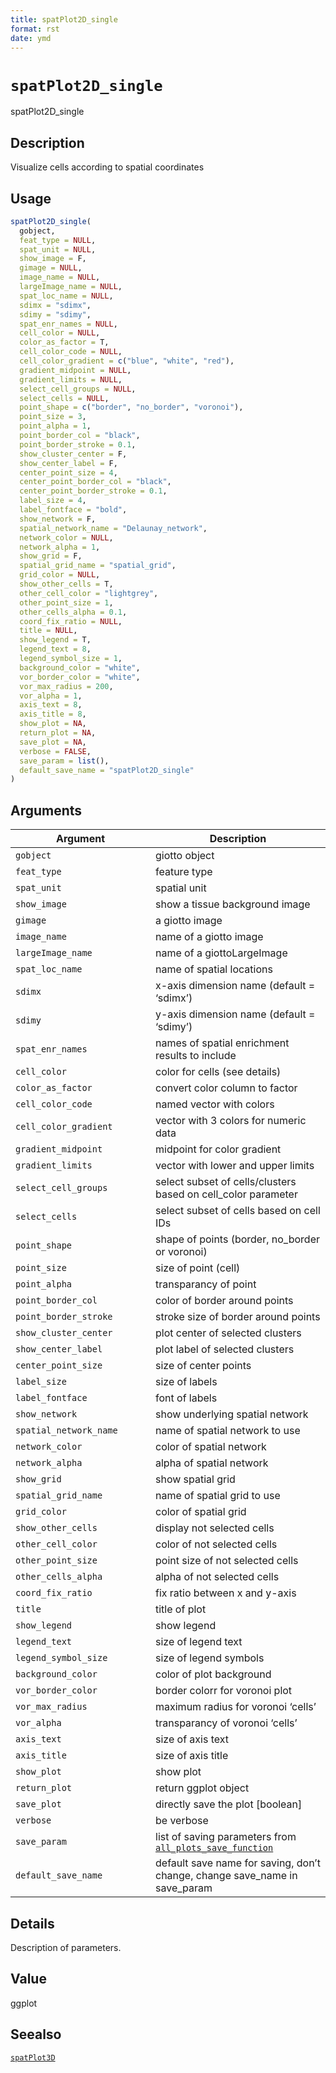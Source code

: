 ```yaml
--- 
title: spatPlot2D_single 
format: rst 
date: ymd 
--- 
```

# `spatPlot2D_single`

spatPlot2D_single


## Description

Visualize cells according to spatial coordinates


## Usage

```r
spatPlot2D_single(
  gobject,
  feat_type = NULL,
  spat_unit = NULL,
  show_image = F,
  gimage = NULL,
  image_name = NULL,
  largeImage_name = NULL,
  spat_loc_name = NULL,
  sdimx = "sdimx",
  sdimy = "sdimy",
  spat_enr_names = NULL,
  cell_color = NULL,
  color_as_factor = T,
  cell_color_code = NULL,
  cell_color_gradient = c("blue", "white", "red"),
  gradient_midpoint = NULL,
  gradient_limits = NULL,
  select_cell_groups = NULL,
  select_cells = NULL,
  point_shape = c("border", "no_border", "voronoi"),
  point_size = 3,
  point_alpha = 1,
  point_border_col = "black",
  point_border_stroke = 0.1,
  show_cluster_center = F,
  show_center_label = F,
  center_point_size = 4,
  center_point_border_col = "black",
  center_point_border_stroke = 0.1,
  label_size = 4,
  label_fontface = "bold",
  show_network = F,
  spatial_network_name = "Delaunay_network",
  network_color = NULL,
  network_alpha = 1,
  show_grid = F,
  spatial_grid_name = "spatial_grid",
  grid_color = NULL,
  show_other_cells = T,
  other_cell_color = "lightgrey",
  other_point_size = 1,
  other_cells_alpha = 0.1,
  coord_fix_ratio = NULL,
  title = NULL,
  show_legend = T,
  legend_text = 8,
  legend_symbol_size = 1,
  background_color = "white",
  vor_border_color = "white",
  vor_max_radius = 200,
  vor_alpha = 1,
  axis_text = 8,
  axis_title = 8,
  show_plot = NA,
  return_plot = NA,
  save_plot = NA,
  verbose = FALSE,
  save_param = list(),
  default_save_name = "spatPlot2D_single"
)
```


## Arguments

Argument      |Description
------------- |----------------
`gobject`     |     giotto object
`feat_type`     |     feature type
`spat_unit`     |     spatial unit
`show_image`     |     show a tissue background image
`gimage`     |     a giotto image
`image_name`     |     name of a giotto image
`largeImage_name`     |     name of a giottoLargeImage
`spat_loc_name`     |     name of spatial locations
`sdimx`     |     x-axis dimension name (default = 'sdimx')
`sdimy`     |     y-axis dimension name (default = 'sdimy')
`spat_enr_names`     |     names of spatial enrichment results to include
`cell_color`     |     color for cells (see details)
`color_as_factor`     |     convert color column to factor
`cell_color_code`     |     named vector with colors
`cell_color_gradient`     |     vector with 3 colors for numeric data
`gradient_midpoint`     |     midpoint for color gradient
`gradient_limits`     |     vector with lower and upper limits
`select_cell_groups`     |     select subset of cells/clusters based on cell_color parameter
`select_cells`     |     select subset of cells based on cell IDs
`point_shape`     |     shape of points (border, no_border or voronoi)
`point_size`     |     size of point (cell)
`point_alpha`     |     transparancy of point
`point_border_col`     |     color of border around points
`point_border_stroke`     |     stroke size of border around points
`show_cluster_center`     |     plot center of selected clusters
`show_center_label`     |     plot label of selected clusters
`center_point_size`     |     size of center points
`label_size`     |     size of labels
`label_fontface`     |     font of labels
`show_network`     |     show underlying spatial network
`spatial_network_name`     |     name of spatial network to use
`network_color`     |     color of spatial network
`network_alpha`     |     alpha of spatial network
`show_grid`     |     show spatial grid
`spatial_grid_name`     |     name of spatial grid to use
`grid_color`     |     color of spatial grid
`show_other_cells`     |     display not selected cells
`other_cell_color`     |     color of not selected cells
`other_point_size`     |     point size of not selected cells
`other_cells_alpha`     |     alpha of not selected cells
`coord_fix_ratio`     |     fix ratio between x and y-axis
`title`     |     title of plot
`show_legend`     |     show legend
`legend_text`     |     size of legend text
`legend_symbol_size`     |     size of legend symbols
`background_color`     |     color of plot background
`vor_border_color`     |     border colorr for voronoi plot
`vor_max_radius`     |     maximum radius for voronoi 'cells'
`vor_alpha`     |     transparancy of voronoi 'cells'
`axis_text`     |     size of axis text
`axis_title`     |     size of axis title
`show_plot`     |     show plot
`return_plot`     |     return ggplot object
`save_plot`     |     directly save the plot [boolean]
`verbose`     |     be verbose
`save_param`     |     list of saving parameters from [`all_plots_save_function`](#allplotssavefunction)
`default_save_name`     |     default save name for saving, don't change, change save_name in save_param


## Details

Description of parameters.


## Value

ggplot


## Seealso

[`spatPlot3D`](#spatplot3d)



